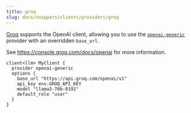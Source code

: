```yaml
---
title: groq
slug: docs/snippets/clients/providers/groq
---
```


[Groq](https://groq.com) supports the OpenAI client, allowing you to use the
[`openai-generic`](/docs/snippets/clients/providers/openai) provider with an
overridden `base_url`.

See https://console.groq.com/docs/openai for more information.

```baml BAML
client<llm> MyClient {
  provider openai-generic
  options {
    base_url "https://api.groq.com/openai/v1"
    api_key env.GROQ_API_KEY
    model "llama3-70b-8192"
    default_role "user"
  }
}
```
